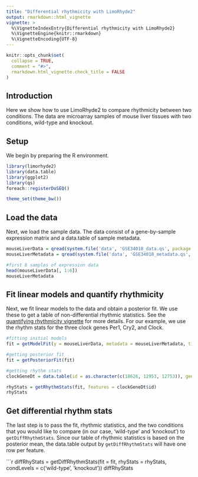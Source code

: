 ```yaml
---
title: "Differential rhythmicity with LimoRhyde2"
output: rmarkdown::html_vignette
vignette: >
  %\VignetteIndexEntry{Differential rhythmicity with LimoRhyde2}
  %\VignetteEngine{knitr::rmarkdown}
  %\VignetteEncoding{UTF-8}
---
```


```r
knitr::opts_chunk$set(
  collapse = TRUE,
  comment = "#>",
  rmarkdown.html_vignette.check_title = FALSE 
)
```

## Introduction

Here we show how to use LimoRhyde2 to compare rhythmicity between two conditions. The data are microarray samples of mouse liver tissues with two conditions, wild-type and knockout.

## Setup

We begin by preparing the R environment.

```r
library(limorhyde2)
library(data.table)
library(ggplot2)
library(qs)
foreach::registerDoSEQ()

theme_set(theme_bw())
```

## Load the data

Next, we load the sample data. The data consist of a gene-by-sample expression matrix and a data.table of sample metadata.

```r
mouseLiverData = qread(system.file('data', 'GSE34018_data.qs', package = 'limorhyde2')) 
mouseLiverMetadata = qread(system.file('data', 'GSE34018_metadata.qs', package = 'limorhyde2'))

#first 8 samples of expression data
head(mouseLiverData[, 1:6])
mouseLiverMetadata
```

## Fit linear models and quantify rhythmicity

Next, we fit linear models to the data and obtain a posterior fit. We use these to get a table of non-differential rhythmic statistics. See the [quantifying rhythmicity vignette](quantifying-rhythmicity.html) for more details. For our example, we use the rhythm stats for the three clock genes Per1, Cry2, and Clock.

```r
#fitting initial models
fit = getModelFit(y = mouseLiverData, metadata = mouseLiverMetadata, timeColname = 'time', condColname = 'cond')

#getting posterior fit
fit = getPosteriorFit(fit)
```

```r
#getting rhythm stats
clockGeneDt = data.table(id = as.character(c(18626, 12953, 12753)), gene_sym = c('Per1', 'Cry2', 'Clock'))

rhyStats = getRhythmStats(fit, features = clockGeneDt$id)
rhyStats
```

## Get differential rhythm stats

The last step is to pass the fit, rhythmic statistics, and the two conditions that you would like to compare (in our case, 'wild-type' and 'knockout') to `getDiffRhythmStats`. Since our table of rhythmic statistics is based on the posterior mean, the data.table output by `getDiffRhythmStats` will have one row per feature.

```r
diffRhyStats = getDiffRhythmStats(fit = fit, rhyStats = rhyStats, condLevels = c('wild-type', 'knockout'))
diffRhyStats